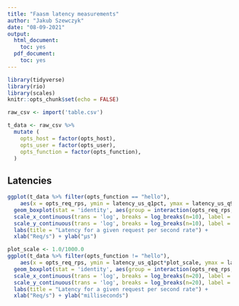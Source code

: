 ```yaml
---
title: "Faasm latency measurements"
author: "Jakub Szewczyk"
date: "08-09-2021"
output:
  html_document:
    toc: yes
  pdf_document:
    toc: yes
---
```


```r
library(tidyverse)
library(rio)
library(scales)
knitr::opts_chunk$set(echo = FALSE)
```

```r
raw_csv <- import('table.csv')
```

```r
t_data <- raw_csv %>%
  mutate (
    opts_host = factor(opts_host),
    opts_user = factor(opts_user),
    opts_function = factor(opts_function),
  )

```

## Latencies

```r
ggplot(t_data %>% filter(opts_function == "hello"),
    aes(x = opts_req_rps, ymin = latency_us_q1pct, ymax = latency_us_q99pct, lower = latency_us_q1, middle = latency_us_med, upper = latency_us_q3)) +
  geom_boxplot(stat = 'identity', aes(group = interaction(opts_req_rps, opts_function), color = opts_function)) +
  scale_x_continuous(trans = 'log', breaks = log_breaks(n=10), label = scales::label_comma(accuracy = 1)) +
  scale_y_continuous(trans = 'log', breaks = log_breaks(n=10), label = scales::label_comma(accuracy = 1)) +
  labs(title = "Latency for a given request per second rate") +
  xlab("Req/s") + ylab("µs")
```

```r
plot_scale <- 1.0/1000.0
ggplot(t_data %>% filter(opts_function != "hello"),
    aes(x = opts_req_rps, ymin = latency_us_q1pct*plot_scale, ymax = latency_us_q99pct*plot_scale, lower = latency_us_q1*plot_scale, middle = latency_us_med*plot_scale, upper = latency_us_q3*plot_scale)) +
  geom_boxplot(stat = 'identity', aes(group = interaction(opts_req_rps, opts_function), color = opts_function)) +
  scale_x_continuous(trans = 'log', breaks = log_breaks(n=20), label = scales::label_comma(accuracy = 1)) +
  scale_y_continuous(trans = 'log', breaks = log_breaks(n=20), label = scales::label_comma(accuracy = 1)) +
  labs(title = "Latency for a given request per second rate") +
  xlab("Req/s") + ylab("milliseconds")
```
